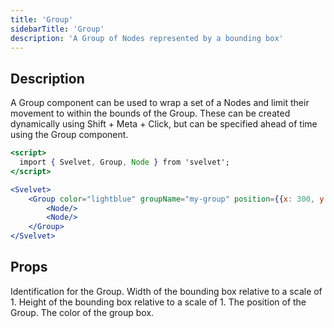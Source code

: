 ```yaml
---
title: 'Group'
sidebarTitle: 'Group'
description: 'A Group of Nodes represented by a bounding box'
---
```


## Description

A Group component can be used to wrap a set of a Nodes and limit their movement to within the bounds of the Group. These can be created dynamically using Shift + Meta + Click, but can be specified ahead of time using the Group component.

```jsx App.svelte
<script>
  import { Svelvet, Group, Node } from 'svelvet';
</script>

<Svelvet>
    <Group color="lightblue" groupName="my-group" position={{x: 300, y: 400}} width={600} height={200}>
        <Node/>
        <Node/>
    </Group>
</Svelvet>
```

## Props

<ResponseField name="groupName" required type="string | number">
	Identification for the Group.
</ResponseField>

<ResponseField name="width" type="number" required>
	Width of the bounding box relative to a scale of 1.
</ResponseField>

<ResponseField name="height" type="number" required>
	Height of the bounding box relative to a scale of 1.
</ResponseField>

<ResponseField name="position" type="{x: number, y: number}" default="{x: 0, y: 0}">
	The position of the Group.
</ResponseField>

<ResponseField name="color" type="CSS Color String" default="random color">
	The color of the group box.
</ResponseField>
